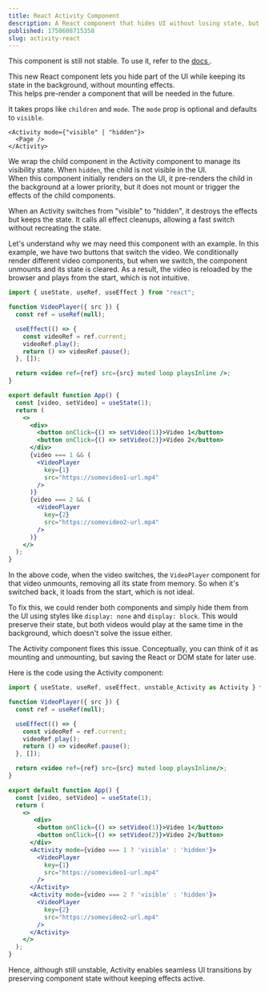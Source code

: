 ```yaml
---
title: React Activity Component
description: A React component that hides UI without losing state, but still cleans up effects like unmount.
published: 1750608715358
slug: activity-react
---
```


<Note>
  This component is still not stable. To use it, refer to the
  <a href="https://react.dev/reference/react/Activity#keeping-state-for-part-of-the-ui"> docs
  </a>.
</Note>

This new React component lets you hide part of the UI while keeping its state in the background, without mounting effects.  
This helps pre-render a component that will be needed in the future.

It takes props like `children` and `mode`. The `mode` prop is optional and defaults to `visible`.

```tsx
<Activity mode={"visible" | "hidden"}>
  <Page />
</Activity>
```

We wrap the child component in the Activity component to manage its visibility state. When `hidden`, the child is not visible in the UI.  
When this component initially renders on the UI, it pre-renders the child in the background at a lower priority, but it does not mount or trigger the effects of the child components.

When an Activity switches from "visible" to "hidden", it destroys the effects but keeps the state. It calls all effect cleanups, allowing a fast switch without recreating the state.

Let's understand why we may need this component with an example. In this example, we have two buttons that switch the video. We conditionally render different video components, but when we switch, the component unmounts and its state is cleared. As a result, the video is reloaded by the browser and plays from the start, which is not intuitive.

```jsx
import { useState, useRef, useEffect } from "react";

function VideoPlayer({ src }) {
  const ref = useRef(null);

  useEffect(() => {
    const videoRef = ref.current;
    videoRef.play();
    return () => videoRef.pause();
  }, []);

  return <video ref={ref} src={src} muted loop playsInline />;
}

export default function App() {
  const [video, setVideo] = useState(1);
  return (
    <>
      <div>
        <button onClick={() => setVideo(1)}>Video 1</button>
        <button onClick={() => setVideo(2)}>Video 2</button>
      </div>
      {video === 1 && (
        <VideoPlayer
          key={1}
          src="https://somevideo1-url.mp4"
        />
      )}
      {video === 2 && (
        <VideoPlayer
          key={2}
          src="https://somevideo2-url.mp4"
        />
      )}
    </>
  );
}
```

In the above code, when the video switches, the `VideoPlayer` component for that video unmounts, removing all its state from memory. So when it's switched back, it loads from the start, which is not ideal.  

To fix this, we could render both components and simply hide them from the UI using styles like `display: none` and `display: block`. This would preserve their state, but both videos would play at the same time in the background, which doesn't solve the issue either.

The Activity component fixes this issue. Conceptually, you can think of it as mounting and unmounting, but saving the React or DOM state for later use.  

Here is the code using the Activity component:

```jsx
import { useState, useRef, useEffect, unstable_Activity as Activity } from 'react';

function VideoPlayer({ src }) {
  const ref = useRef(null);

  useEffect(() => {
    const videoRef = ref.current;
    videoRef.play();
    return () => videoRef.pause();
  }, []);

  return <video ref={ref} src={src} muted loop playsInline/>;
}

export default function App() {
  const [video, setVideo] = useState(1);
  return (
    <>
       <div>
        <button onClick={() => setVideo(1)}>Video 1</button>
        <button onClick={() => setVideo(2)}>Video 2</button>
      </div>
      <Activity mode={video === 1 ? 'visible' : 'hidden'}>
        <VideoPlayer
          key={1}
          src="https://somevideo1-url.mp4"
        />
      </Activity>
      <Activity mode={video === 2 ? 'visible' : 'hidden'}>
        <VideoPlayer
          key={2}
          src="https://somevideo2-url.mp4"
        />
      </Activity>
    </>
  );
}
```

Hence, although still unstable, Activity enables seamless UI transitions by preserving component state without keeping effects active.

